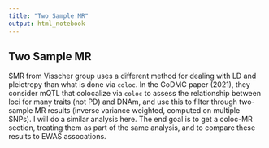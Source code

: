 ```yaml
---
title: "Two Sample MR"
output: html_notebook
---
```


## Two Sample MR
SMR from Visscher group uses a different method for dealing with LD and pleiotropy than what is done via `coloc`. In the GoDMC paper (2021), they consider mQTL that colocalize via `coloc` to assess the relationship between loci for many traits (not PD) and DNAm, and use this to filter through two-sample MR results (inverse variance weighted, computed on multiple SNPs). I will do a similar analysis here. The end goal is to get a coloc-MR section, treating them as part of the same analysis, and to compare these results to EWAS assocations.
